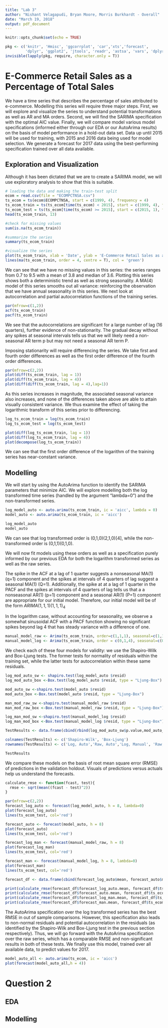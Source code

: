 ```yaml
---
title: "Lab 3"
author: "Nishant Velagapudi, Bryan Moore, Morris Burkhardt - Overall"
date: "March 19, 2018"
output: pdf_document
---
```


```r
knitr::opts_chunk$set(echo = TRUE)

pkg <- c('knitr', 'Hmisc', 'ggcorrplot', 'car','xts','forecast',
         'dplyr', 'ggplot2', 'jtools', 'readr', 'astsa', 'vars', 'dplyr')
invisible(lapply(pkg, require, character.only = T))
```

# E-Commerce Retail Sales as a Percentage of Total Sales
We have a time series that describes the percentage of sales attributed to e-commerce. Modelling this series will require three major steps. First, we will explore and visualize the series to understand potential transformations as well as AR and MA orders. Second, we will find the SARIMA specification with the optimal AIC value. Finally, we will compare model various model specifications (informed either through our EDA or our AutoArima results) on the basis of model performance in a hold-out data set. Data up until 2015 will be used for training, with 2015 and 2016 data being used for model selection. We generate a forecast for 2017 data using the best-performing specification trained over all data available.

## Exploration and Visualization
Although it has been dictated that we are to create a SARIMA model, we will use exploratory analysis to show that this is suitable.

```r
# loading the data and making the train-test split
ecom = read.csv(file = "ECOMPCTNSA.csv")
ts_ecom = ts(ecom$ECOMPCTNSA, start = c(1999, 4), frequency = 4)
ts_ecom_train = ts(ts_ecom[time(ts_ecom) < 2015], start = c(1999, 4), freq = 4)
ts_ecom_test = ts(ts_ecom[time(ts_ecom) >= 2015], start = c(2015, 1), freq = 4)
head(ts_ecom_train, 13)

#check for missing values
sum(is.na(ts_ecom_train))

#summarize the series
summary(ts_ecom_train)

#visualize the series
plot(ts_ecom_train, xlab = 'Date', ylab = 'E-Commerce Retail Sales as a % of Total Sales', main = 'E-commerce Sales from Q4/1999 to Q3/2016')
lines(ma(ts_ecom_train, order = 4, centre = T), col = 'green')
```

We can see that we have no missing values in this series: the series ranges from 0.7 to 9.5 with a mean of 3.8 and median of 3.6. Plotting this series shows both a deterministic trend as well as strong seasonality. A MA(4) model of this series smooths out all variance: reinforcing the observation that we have annual seasonality in this series. We next look at autocorrelation and partial autocorrelation functions of the training series.

```r
par(mfrow=c(1,2))
acf(ts_ecom_train)
pacf(ts_ecom_train)
```

We see that the autocorrelations are significant for a large number of lag (16 quarters), further evidence of non-stationarity. The gradual decay without any spikes at seasonal intervals tells us that we will likely need a non-seasonal AR term p but may not need a seasonal AR term P.

Imposing stationarity will require differencing the series. We take first and fourth order differences as well as the first order difference of the fourth order differences.
```r
par(mfrow=c(2,2))
plot(diff(ts_ecom_train, lag = 1))
plot(diff(ts_ecom_train, lag = 4))
plot(diff(diff(ts_ecom_train, lag = 4),lag=1))
```

As this series increases in magnitude, the associated seasonal variance also increases, and none of the differences taken above are able to attain visually consistent variance. We thus examine the effect of taking the logarithmic transform of this series prior to differencing.

```r
log_ts_ecom_train = log(ts_ecom_train)
log_ts_ecom_test = log(ts_ecom_test)

plot(diff(log_ts_ecom_train, lag = 1))
plot(diff(log_ts_ecom_train, lag = 4))
plot(decompose(log_ts_ecom_train))
```
We can see that the first order difference of the logarithm of the training series has near-constant variance.

## Modelling
We will start by using the AutoArima function to identify the SARIMA parameters that minimize AIC. We will explore modelling both the log transformed time series (handled by the argument "lambda=0") and the non-transformed series.
```r
log_model_auto <- auto.arima(ts_ecom_train, ic = 'aicc', lambda = 0)
model_auto <- auto.arima(ts_ecom_train, ic = 'aicc')

log_model_auto
model_auto
```
We can see that log transformed order is (0,1,0)(2,1,0)[4], while the non-transformed order is (0,1,1)(0,1,0). 

We will now fit models using these orders as well as a specification purely informed by our previous EDA for both the logarithm transformed series as well as the raw series.

The spike in the ACF at a lag of 1 quarter suggests a nonseasonal MA(1) (q=1) component and the spikes at intervals of 4 quarters of lag suggest a seasonal MA(1) (Q=1).  Additionally, the spike at at a lag of 1 quarter in the PACF and the spikes at intervals of 4 quarters of lag tells us that a a nonseasonal AR(1) (p=1) component and a seasonal AR(1) (P=1) component are appropriate for our initial model.  Therefore, our initial model will be of the form $ARIMA(1,1,1)(1,1,1)_4$

In the logarithm case, without accounting for seasonality, we observe a somewhat sinusoidal ACF with a PACF function showing no significant spikes beyond lag 4 that has steady variance with a difference of one.

```r
manual_model_raw <- Arima(ts_ecom_train, order=c(1,1,1), seasonal=c(1,1,1))
manual_model_log <- Arima(ts_ecom_train, order = c(0,1,4), seasonal=c(0,0,0), lambda=0)
```

We check each of these four models for validity: we use the Shapiro-Wilk and Box-Ljung tests. The former tests for normality of residuals within the training set, while the latter tests for autocorrelation within these same residuals.
```r
log_mod_auto_sw <- shapiro.test(log_model_auto $resid)
log_mod_auto_box <-Box.test(log_model_auto $resid, type = "Ljung-Box")

mod_auto_sw <-shapiro.test(model_auto $resid)
mod_auto_box <-Box.test(model_auto $resid, type = "Ljung-Box")

man_mod_raw_sw <-shapiro.test(manual_model_raw $resid)
man_mod_raw_box <-Box.test(manual_model_raw $resid, type = "Ljung-Box")

log_man_mod_sw <-shapiro.test(manual_model_log $resid)
log_man_mod_box <-Box.test(manual_model_log $resid, type = "Ljung-Box")

TestResults <- data.frame(cbind(rbind(log_mod_auto_sw$p.value,mod_auto_sw$p.value,man_mod_raw_sw$p.value,log_man_mod_sw$p.value),rbind(log_mod_auto_box$p.value,mod_auto_box$p.value,man_mod_raw_box$p.value,log_man_mod_box$p.value)))

colnames(TestResults) <- c('Shapiro-Wilk', 'Box-Ljung')
rownames(TestResults) <- c('Log, Auto','Raw, Auto','Log, Manual', 'Raw, Manual')

TestResults
```
We compare these models on the basis of root mean square error (RMSE) of predictions in the validation holdout. Visuals of predictions versus actuals help us understand the forecasts.
```r
calculate_rmse <- function(fcast, test){
  rmse <- sqrt(mean((fcast - test)^2))
}

par(mfrow=c(2,2))
forecast_log_auto <- forecast(log_model_auto, h = 8, lambda=0)
plot(forecast_log_auto)
lines(ts_ecom_test, col='red')

forecast_auto <- forecast(model_auto, h = 8)
plot(forecast_auto)
lines(ts_ecom_test, col='red')

forecast_log_man <- forecast(manual_model_raw, h = 8)
plot(forecast_log_man)
lines(ts_ecom_test, col='red')

forecast_man <- forecast(manual_model_log, h = 8, lambda=0)
plot(forecast_man)
lines(ts_ecom_test, col='red')

forecast_df <- data.frame(cbind(forecast_log_auto$mean, forecast_auto$mean, forecast_log_man$mean, forecast_man$mean, ts_ecom_test))

print(calculate_rmse(forecast_df$forecast_log_auto.mean, forecast_df$ts_ecom_test))
print(calculate_rmse(forecast_df$forecast_auto.mean, forecast_df$ts_ecom_test))
print(calculate_rmse(forecast_df$forecast_log_man.mean, forecast_df$ts_ecom_test))
print(calculate_rmse(forecast_df$forecast_man.mean, forecast_df$ts_ecom_test))
```
The AutoArima specification over the log transformed series has the best RMSE in out of sample comparisons. However, this specification also leads to non-normal residuals and potential autocorrelation in the residuals (as identified by the Shapiro-Wilk and Box-Ljung test in the previous section respectively). Thus, we will go forward with the AutoArima specification over the raw series, which has a comparable RMSE and non-significant results in both of these tests. We finally use this model, trained over all available data, to predict values for 2017.

```r
model_auto_all <- auto.arima(ts_ecom, ic = 'aicc')
plot(forecast(model_auto_all,h = 4))
```
# Question 2
## EDA
## Modelling